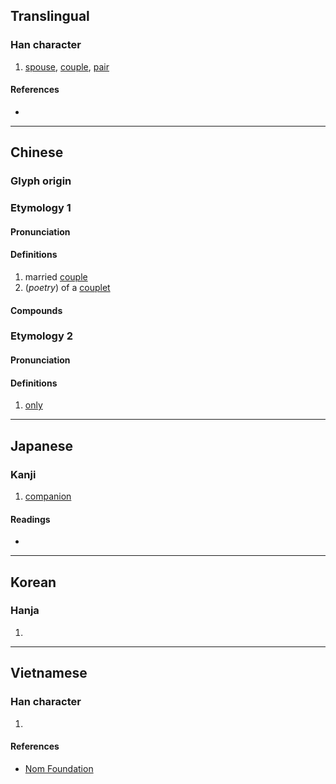 {{also|俪}}
{{character info/new}}
==Translingual==

===Han character===
{{Han char|rn=9|rad=人|as=19|sn=21|four=21211|canj=OMMP|ids=⿰亻麗}}

# [[spouse]], [[couple]], [[pair]]

====References====
* {{Han ref|kx=0121.360|dkj=01311|dj=0256.240|hdz=10238.180|uh=5137|ud=20791|bh=C4D7|bd=50391}}

----

==Chinese==
{{zh-forms|s=俪}}

===Glyph origin===
{{Han etym}}

===Etymology 1===

====Pronunciation====
{{zh-pron
|m=lì
|c=lai6
|mn=lē/lî
|mc=y
|oc=y
|cat=n
}}

====Definitions====
{{zh-hanzi}}

# married [[couple]]
# (''poetry'') of a [[couplet]]

====Compounds====
{{zh-der|儷辭|儷影|儔儷|儷采|伉儷|儷影雙雙|儷鑒|儷人|榮諧伉儷|駢儷|駢四儷六|賢伉儷}}

===Etymology 2===

====Pronunciation====
{{zh-pron
|md=lâ
|cat=adv
}}

====Definitions====
{{zh-hanzi}}

# {{lb|zh|Min Dong}} [[only]]
#: {{zh-x|伊 儷 食 菜，伓 食 肉。|tr=Ĭ lâ siăh>siĕh chái, n̂g-siĕh nṳ̆k.|He '''only''' eats vegetables, and does not eat meat.|MD}}

----

==Japanese==

===Kanji===
{{ja-kanji|grade=|rs=人19}}

# [[companion]]

====Readings====
* {{ja-readings|on=[[れい]] (rei)|kun=[[つれあい]] (tsureai), [[ならぶ]] (narabu)}}

----

==Korean==

===Hanja===
{{ko-hanja|hangeul=려|rv=ryeo|mr=ryŏ}}

# {{defn|lang=ko|sort=人19}}

----

==Vietnamese==

===Han character===
{{vi-readings|rs=人19|hanviet=lệ}}

# {{defn|lang=vi|sort=人19}}

====References====
* [http://nomfoundation.org/common/nom_details.php?codepoint=5137 Nom Foundation]